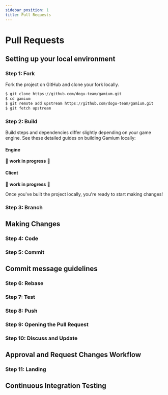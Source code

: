 ```yaml
---
sidebar_position: 1
title: Pull Requests
---
```


# Pull Requests


<TOCInline toc={toc} />

## Setting up your local environment

### Step 1: Fork

Fork the project on GitHub and clone your fork locally.

```sh
$ git clone https://github.com/dogu-team/gamium.git
$ cd gamium
$ git remote add upstream https://github.com/dogu-team/gamium.git
$ git fetch upstream
```

### Step 2: Build

Build steps and dependencies differ slightly depending on your game engine. See these detailed guides on building Gamium locally:

#### Engine

🚧 **work in progress** 🚧

#### Client

🚧 **work in progress** 🚧

Once you've built the project locally, you're ready to start making changes!

### Step 3: Branch

## Making Changes

### Step 4: Code

### Step 5: Commit

## Commit message guidelines

### Step 6: Rebase

### Step 7: Test

### Step 8: Push

### Step 9: Opening the Pull Request

### Step 10: Discuss and Update

## Approval and Request Changes Workflow

### Step 11: Landing

## Continuous Integration Testing
